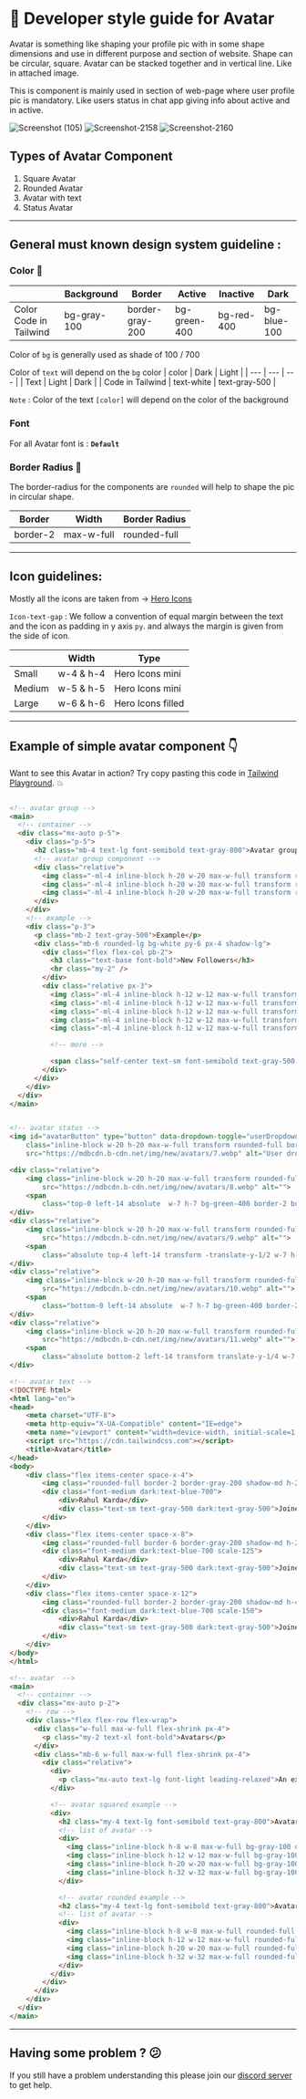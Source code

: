 # 📒 Developer style guide for Avatar

Avatar is something like shaping your profile pic with in some shape dimensions and use in different purpose and section of website. Shape can be circular, square. Avatar can be stacked together and in vertical line. Like in attached image. 

This is component is mainly used in section of web-page where user profile pic is mandatory. Like users status in chat app giving info about active and in active.


![Screenshot (105)](https://user-images.githubusercontent.com/73521123/210711228-67603135-7d2b-4532-94b7-b31e6ab59f45.png)   ![Screenshot-2158](https://user-images.githubusercontent.com/73521123/210711242-3c1f6117-2c85-473f-9e89-0cfa20d858df.png) ![Screenshot-2160](https://user-images.githubusercontent.com/73521123/210711288-ddc001c3-879d-4312-ba06-95590a980f90.png)

## Types of Avatar Component

1. Square Avatar
2. Rounded Avatar
3. Avatar with text
4. Status Avatar

---

## General must known design system guideline :

### Color 🎨

|  | Background | Border | Active | Inactive |Dark |
| --- | --- | --- | --- | --- |--- |
| Color Code in Tailwind | bg-gray-100 | border-gray-200 | bg-green-400 | bg-red-400 |bg-blue-100 |
 
 
Color of `bg` is generally used as shade of 100 / 700 

Color of `text` will depend on the `bg` color
| color | Dark | Light |
| --- | --- | --- |
| Text | Light | Dark |
| Code in Tailwind | text-white | text-gray-500 |

`Note` : Color of the text `[color]` will depend on the color of the background

### Font

For all Avatar font is : **`Default`**

### Border Radius 🔲

The border-radius for the components are `rounded` will help to shape the pic in circular shape.



| Border | Width | Border Radius |
| --- | --- | --- |
| border-2 | max-w-full | rounded-full |

---

## Icon guidelines:

Mostly all the icons are taken from → [Hero Icons](https://heroicons.com/)

`Icon-text-gap` :  We follow a convention of equal margin between the text and the icon as padding in y  axis `py`. and always the margin is given from the side of icon.

|  | Width | Type |
| --- | --- | --- |
| Small | w-4 & h-4 | Hero Icons mini |
| Medium | w-5 & h-5 | Hero Icons mini |
| Large | w-6 & h-6 | Hero Icons filled |

---

## Example of simple avatar component 👇

Want to see this Avatar in action? Try copy pasting this code in [Tailwind Playground](https://play.tailwindcss.com/). 💥

```html

<!-- avatar group -->
<main>
  <!-- container -->
  <div class="mx-auto p-5">
    <div class="p-5">
      <h2 class="mb-4 text-lg font-semibold text-gray-800">Avatar group</h2>
      <!-- avatar group component -->
      <div class="relative">
        <img class="-ml-4 inline-block h-20 w-20 max-w-full transform rounded-full border-2 border-gray-400 bg-gray-300 shadow-xl transition-all hover:-translate-y-1 dark:bg-blue-100" src="https://mdbcdn.b-cdn.net/img/new/avatars/6.webp" alt="Image Description" />
        <img class="-ml-4 inline-block h-20 w-20 max-w-full transform rounded-full border-2 border-gray-400 bg-gray-300 shadow-xl transition-all hover:-translate-y-1 dark:bg-blue-100" src="https://mdbcdn.b-cdn.net/img/new/avatars/7.webp" alt="Image Description" />
        <img class="-ml-4 inline-block h-20 w-20 max-w-full transform rounded-full border-2 border-gray-400 bg-gray-300 shadow-xl transition-all hover:-translate-y-1 dark:bg-blue-100" src="https://mdbcdn.b-cdn.net/img/new/avatars/8.webp" alt="Image Description" />
      </div>
    </div>
    <!-- example -->
    <div class="p-3">
      <p class="mb-2 text-gray-500">Example</p>
      <div class="mb-6 rounded-lg bg-white py-6 px-4 shadow-lg">
        <div class="flex flex-col pb-2">
          <h3 class="text-base font-bold">New Followers</h3>
          <hr class="my-2" />
        </div>
        <div class="relative px-3">
          <img class="-ml-4 inline-block h-12 w-12 max-w-full transform rounded-full border-2 border-gray-400 bg-gray-300 shadow-xl transition-all hover:-translate-y-1 dark:border-gray-100 dark:bg-gray-800" src="https://mdbcdn.b-cdn.net/img/new/avatars/6.webp" alt="Image Description" />
          <img class="-ml-4 inline-block h-12 w-12 max-w-full transform rounded-full border-2 border-gray-400 bg-gray-300 shadow-xl transition-all hover:-translate-y-1 dark:border-gray-100 dark:bg-gray-800" src="https://mdbcdn.b-cdn.net/img/new/avatars/7.webp" alt="Image Description" />
          <img class="-ml-4 inline-block h-12 w-12 max-w-full transform rounded-full border-2 border-gray-400 bg-gray-300 shadow-xl transition-all hover:-translate-y-1 dark:border-gray-100 dark:bg-gray-800" src="https://mdbcdn.b-cdn.net/img/new/avatars/8.webp" alt="Image Description" />
          <img class="-ml-4 inline-block h-12 w-12 max-w-full transform rounded-full border-2 border-gray-400 bg-gray-300 shadow-xl transition-all hover:-translate-y-1 dark:border-gray-100 dark:bg-gray-800" src="https://mdbcdn.b-cdn.net/img/new/avatars/9.webp" alt="Image Description" />
          <img class="-ml-4 inline-block h-12 w-12 max-w-full transform rounded-full border-2 border-gray-400 bg-gray-300 shadow-xl transition-all hover:-translate-y-1 dark:border-gray-100 dark:bg-gray-800" src="https://mdbcdn.b-cdn.net/img/new/avatars/10.webp" alt="Image Description" />

          <!-- more -->

          <span class="self-center text-sm font-semibold text-gray-500 ltr:ml-5 rtl:mr-5">+232 more</span>
        </div>
      </div>
    </div>
  </div>
</main>


<!-- avatar status -->
<img id="avatarButton" type="button" data-dropdown-toggle="userDropdown" data-dropdown-placement="bottom-start"
    class="inline-block w-20 h-20 max-w-full transform rounded-full border-2 border-gray-400 bg-gray-300 shadow-xl dark:bg-blue-100"
    src="https://mdbcdn.b-cdn.net/img/new/avatars/7.webp" alt="User dropdown">

<div class="relative">
    <img class="inline-block w-20 h-20 max-w-full transform rounded-full border-2 border-gray-400 bg-gray-300 shadow-xl dark:bg-blue-100"
        src="https://mdbcdn.b-cdn.net/img/new/avatars/8.webp" alt="">
    <span
        class="top-0 left-14 absolute  w-7 h-7 bg-green-400 border-2 border-white dark:border-gray-800 rounded-full"></span>
</div>
<div class="relative">
    <img class="inline-block w-20 h-20 max-w-full transform rounded-full border-2 border-gray-400 bg-gray-300 shadow-xl dark:bg-blue-100"
        src="https://mdbcdn.b-cdn.net/img/new/avatars/9.webp" alt="">
    <span
        class="absolute top-4 left-14 transform -translate-y-1/2 w-7 h-7 bg-red-400 border-2 border-white dark:border-gray-800 rounded-full"></span>
</div>
<div class="relative">
    <img class="inline-block w-20 h-20 max-w-full transform rounded-full border-2 border-gray-400 bg-gray-300 shadow-xl dark:bg-blue-100"
        src="https://mdbcdn.b-cdn.net/img/new/avatars/10.webp" alt="">
    <span
        class="bottom-0 left-14 absolute  w-7 h-7 bg-green-400 border-2 border-white dark:border-gray-800 rounded-full"></span>
</div>
<div class="relative">
    <img class="inline-block w-20 h-20 max-w-full transform rounded-full border-2 border-gray-400 bg-gray-300 shadow-xl dark:bg-blue-100"
        src="https://mdbcdn.b-cdn.net/img/new/avatars/11.webp" alt="">
    <span
        class="absolute bottom-2 left-14 transform translate-y-1/4 w-7 h-7 bg-red-400 border-2 border-white dark:border-gray-800 rounded-full"></span>
</div>

<!-- avatar text -->
<!DOCTYPE html>
<html lang="en">
<head>
    <meta charset="UTF-8">
    <meta http-equiv="X-UA-Compatible" content="IE=edge">
    <meta name="viewport" content="width=device-width, initial-scale=1.0">
    <script src="https://cdn.tailwindcss.com"></script>
    <title>Avatar</title>
</head>
<body>
    <div class="flex items-center space-x-4">
        <img class="rounded-full border-2 border-gray-200 shadow-md h-20 w-20" src="https://mdbcdn.b-cdn.net/img/new/avatars/8.webp" alt="">
        <div class="font-medium dark:text-blue-700">
            <div>Rahul Karda</div>
            <div class="text-sm text-gray-500 dark:text-gray-500">Joined Github in 2020</div>
        </div>
    </div>
    <div class="flex items-center space-x-8">
        <img class="rounded-full border-6 border-gray-200 shadow-md h-28 w-28" src="https://mdbcdn.b-cdn.net/img/new/avatars/8.webp" alt="">
        <div class="font-medium dark:text-blue-700 scale-125">
            <div>Rahul Karda</div>
            <div class="text-sm text-gray-500 dark:text-gray-500">Joined Github in 2020</div>
        </div>
    </div>
    <div class="flex items-center space-x-12">
        <img class="rounded-full border-2 border-gray-200 shadow-md h-40 w-40" src="https://mdbcdn.b-cdn.net/img/new/avatars/8.webp" alt="">
        <div class="font-medium dark:text-blue-700 scale-150">
            <div>Rahul Karda</div>
            <div class="text-sm text-gray-500 dark:text-gray-500">Joined Github in 2020</div>
        </div>
    </div>
</body>
</html>

<!-- avatar  -->
<main>
  <!-- container -->
  <div class="mx-auto p-2">
    <!-- row -->
    <div class="flex flex-row flex-wrap">
      <div class="w-full max-w-full flex-shrink px-4">
        <p class="my-2 text-xl font-bold">Avatars</p>
      </div>
      <div class="mb-6 w-full max-w-full flex-shrink px-4">
        <div class="relative">
          <div>
            <p class="mx-auto text-lg font-light leading-relaxed">An example of a simple avatar component for your site.</p>
          </div>

          <!-- avatar squared example -->
          <div>
            <h2 class="my-4 text-lg font-semibold text-gray-800">Avatar squared</h2>
            <!-- list of avatar -->
            <div>
              <img class="inline-block h-8 w-8 max-w-full bg-gray-100 dark:bg-gray-100" src="https://mdbcdn.b-cdn.net/img/new/avatars/8.webp" alt="Image Description" />
              <img class="inline-block h-12 w-12 max-w-full bg-gray-100 dark:bg-gray-100" src="https://mdbcdn.b-cdn.net/img/new/avatars/8.webp" alt="Image Description" />
              <img class="inline-block h-20 w-20 max-w-full bg-gray-100 dark:bg-gray-100" src="https://mdbcdn.b-cdn.net/img/new/avatars/8.webp" alt="Image Description" />
              <img class="inline-block h-32 w-32 max-w-full bg-gray-100 dark:bg-gray-100" src="https://mdbcdn.b-cdn.net/img/new/avatars/8.webp" alt="Image Description" />
            </div>

            <!-- avatar rounded example -->
            <h2 class="my-4 text-lg font-semibold text-gray-800">Avatar rounded</h2>
            <!-- list of avatar -->
            <div>
              <img class="inline-block h-8 w-8 max-w-full rounded-full bg-gray-100 shadow-xl dark:bg-gray-100" src="https://mdbcdn.b-cdn.net/img/new/avatars/8.webp" alt="Image Description" />
              <img class="inline-block h-12 w-12 max-w-full rounded-full bg-gray-100 shadow-xl dark:bg-gray-100" src="https://mdbcdn.b-cdn.net/img/new/avatars/8.webp" alt="Image Description" />
              <img class="inline-block h-20 w-20 max-w-full rounded-full bg-gray-100 shadow-xl dark:bg-gray-100" src="https://mdbcdn.b-cdn.net/img/new/avatars/8.webp" alt="Image Description" />
              <img class="inline-block h-32 w-32 max-w-full rounded-full bg-gray-100 shadow-xl dark:bg-gray-100" src="https://mdbcdn.b-cdn.net/img/new/avatars/8.webp" alt="Image Description" />
            </div>
          </div>
        </div>
      </div>
    </div>
  </div>
</main>

```

---

## Having some problem ? 😕

If you still have a problem understanding this please join our [discord server](https://discord.gg/zrVMjGW8sB) to get help.
